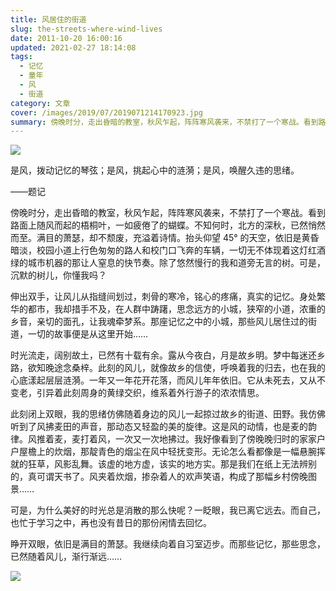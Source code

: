 ```yaml
---
title: 风居住的街道
slug: the-streets-where-wind-lives
date: 2011-10-20 16:00:16
updated: 2021-02-27 18:14:08
tags:
  - 记忆
  - 童年
  - 风
  - 街道
category: 文章
cover: /images/2019/07/2019071214170923.jpg
summary: 傍晚时分，走出昏暗的教室，秋风乍起，阵阵寒风袭来，不禁打了一个寒战。看到路面上随风而起的梧桐叶，一如疲倦了的蝴蝶。
---
```

![](/images/2019/07/2019071214170923.jpg)

<NeteasePlayer id={29539350} />

是风，拨动记忆的琴弦；是风，挑起心中的涟漪；是风，唤醒久违的思绪。

——题记

傍晚时分，走出昏暗的教室，秋风乍起，阵阵寒风袭来，不禁打了一个寒战。看到路面上随风而起的梧桐叶，一如疲倦了的蝴蝶。不知何时，北方的深秋，已然悄然而至。满目的萧瑟，却不颓废，充溢着诗情。抬头仰望 45° 的天空，依旧是黄昏暗淡，校园小道上行色匆匆的路人和校门口飞奔的车辆，一切无不体现着这灯红酒绿的城市机器的那让人窒息的快节奏。除了悠然慢行的我和道旁无言的树。可是，沉默的树儿，你懂我吗？

伸出双手，让风儿从指缝间划过，刺骨的寒冷，铭心的疼痛，真实的记忆。身处繁华的都市，我却措手不及，在人群中踌躇，思念远方的小城，狭窄的小道，浓重的乡音，亲切的面孔，让我魂牵梦系。那座记忆之中的小城，那些风儿居住过的街道，一切的故事便是从这里开始……

时光流走，阔别故土，已然有十载有余。露从今夜白，月是故乡明。梦中每迷还乡路，欲知晚途念桑梓。此刻的风儿，就像故乡的信使，呼唤着我的归去，也在我的心底漾起层层涟漪。一年又一年花开花落，而风儿年年依旧。它从未死去，又从不变老，引异着此刻周身的黄绿交织，维系着外行游子的浓浓情思。

此刻闭上双眼，我的思绪仿佛随着身边的风儿一起掠过故乡的街道、田野。我仿佛听到了风拂麦田的声音，那动态又轻盈的美的旋律。这是风的动情，也是麦的韵律。风推着麦，麦打着风，一次又一次地拂过。我好像看到了傍晚晚归时的家家户户屋檐上的炊烟，那靛青色的烟尘在风中轻抚变形。无论怎么看都像是一幅悬腕挥就的狂草，风影乱舞。该虚的地方虚，该实的地方实。那是我们在纸上无法辨别的，真可谓天书了。风夹着炊烟，掺杂着人的欢声笑语，构成了那幅乡村傍晚图景……

可是，为什么美好的时光总是消散的那么快呢？一眨眼，我已离它远去。而自己，也忙于学习之中，再也没有昔日的那份闲情去回忆。

睁开双眼，依旧是满目的萧瑟。我继续向着自习室迈步。而那些记忆，那些思念，已然随着风儿，渐行渐远……

![](/images/2019/07/2019071214171174.jpg)
